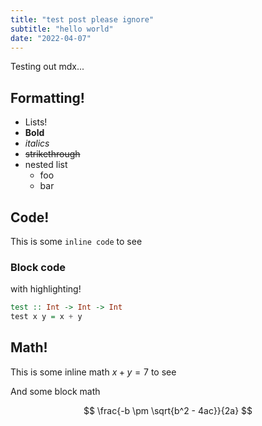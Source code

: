 ```yaml
---
title: "test post please ignore"
subtitle: "hello world"
date: "2022-04-07"
---
```


Testing out mdx...

## Formatting!
* Lists!
* **Bold**
* _italics_
* ~~strikethrough~~
* nested list
  - foo
  - bar

## Code!

This is some `inline code` to see

### Block code

with highlighting!

```haskell
test :: Int -> Int -> Int
test x y = x + y
```

## Math!

This is some inline math $x + y = 7$ to see

And some block math

$$
\frac{-b \pm \sqrt{b^2 - 4ac}}{2a}
$$
